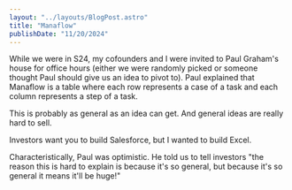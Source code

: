 ```yaml
---
layout: "../layouts/BlogPost.astro"
title: "Manaflow"
publishDate: "11/20/2024"
---
```


While we were in S24, my cofounders and I were invited to Paul Graham's house for office hours (either we were randomly picked or someone thought Paul should give us an idea to pivot to). Paul explained that Manaflow is a table where each row represents a case of a task and each column represents a step of a task.

This is probably as general as an idea can get. And general ideas are really hard to sell.

Investors want you to build Salesforce, but I wanted to build Excel.

Characteristically, Paul was optimistic. He told us to tell investors "the reason this is hard to explain is because it's so general, but because it's so general it means it'll be huge!"


